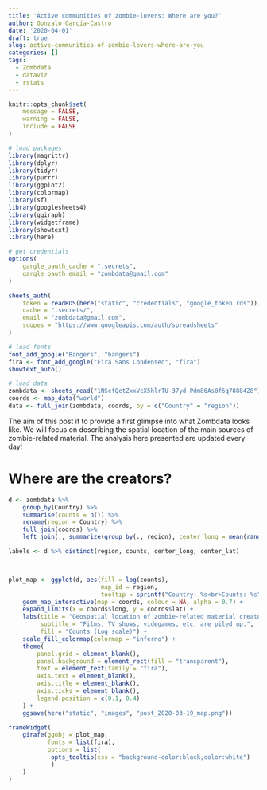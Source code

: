 ```yaml
---
title: 'Active communities of zombie-lovers: Where are you?'
author: Gonzalo García-Castro
date: '2020-04-01'
draft: true
slug: active-communities-of-zombie-lovers-where-are-you
categories: []
tags:
  - Zombdata
  - dataviz
  - rstats
---
```


```r
knitr::opts_chunk$set(
	message = FALSE,
	warning = FALSE,
	include = FALSE
)
```


```r

# load packages
library(magrittr)
library(dplyr)
library(tidyr)
library(purrr)
library(ggplot2)
library(colormap)
library(sf)
library(googlesheets4)
library(ggiraph)
library(widgetframe)
library(showtext)
library(here)

# get credentials
options(
	gargle_oauth_cache = ".secrets",
	gargle_oauth_email = "zombdata@gmail.com"
)

sheets_auth(
	token = readRDS(here("static", "credentials", "google_token.rds")),
	cache = ".secrets/",
	email = "zombdata@gmail.com",
	scopes = "https://www.googleapis.com/auth/spreadsheets"
)

# load fonts
font_add_google("Bangers", "bangers")
fira <- font_add_google("Fira Sans Condensed", "fira")
showtext_auto()

# load data
zombdata <- sheets_read("1NScfQetZxxVcX5hlrTU-37yd-Pdm86As0f6q78884Z8")
coords <- map_data("world")
data <- full_join(zombdata, coords, by = c("Country" = "region"))

```


The aim of this post if to provide a first glimpse into what Zombdata looks like. We will focus on describing the spatial location of the main sources of zombie-related material. The analysis here presented are updated every day!

# Where are the creators?

```r

d <- zombdata %>%
	group_by(Country) %>%
	summarise(counts = n()) %>%
	rename(region = Country) %>%
	full_join(coords) %>%
	left_join(., summarize(group_by(., region), center_long = mean(range(long)), center_lat = mean(range(lat))))

labels <- d %>% distinct(region, counts, center_long, center_lat)



plot_map <- ggplot(d, aes(fill = log(counts),
						  map_id = region,
						  tooltip = sprintf("Country: %s<br>Counts: %s", region, counts))) +
	geom_map_interactive(map = coords, colour = NA, alpha = 0.7) +
	expand_limits(x = coords$long, y = coords$lat) +
	labs(title = "Geospatial location of zombie-related material creators",
		 subtitle = "Films, TV shows, videgames, etc. are piled up.",
		 fill = "Counts (Log scale)") +
	scale_fill_colormap(colormap = "inferno") +
	theme(
		panel.grid = element_blank(),
		panel.background = element_rect(fill = "transparent"),
		text = element_text(family = "fira"),
		axis.text = element_blank(),
		axis.title = element_blank(),
		axis.ticks = element_blank(),
		legend.position = c(0.1, 0.4)
	) +
	ggsave(here("static", "images", "post_2020-03-19_map.png"))

frameWidget(
	girafe(ggobj = plot_map,
		   fonts = list(fira),
		   options = list(
		   	opts_tooltip(css = "background-color:black,color:white")
		   	)
	)
)


```
